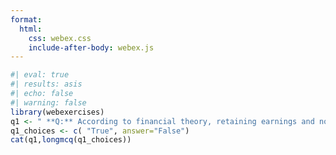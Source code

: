 ```yaml
---
format:
  html:
    css: webex.css
    include-after-body: webex.js
---
```


```r
#| eval: true
#| results: asis
#| echo: false
#| warning: false
library(webexercises)
q1 <- " **Q:** According to financial theory, retaining earnings and not paying dividends is always the most value-maximizing approach for a company."
q1_choices <- c( "True", answer="False")
cat(q1,longmcq(q1_choices))
```
